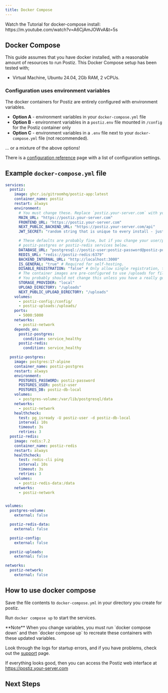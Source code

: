 ```yaml
---
title: Docker Compose
---
```



<Callout>
Watch the Tutorial for docker-compose install: https://m.youtube.com/watch?v=A6CjAmJOWvA&t=5s
</Callout>

## Docker Compose

This guide assumes that you have docker installed, with a reasonable amount of resources to run Postiz. This Docker Compose setup has been tested with;

- Virtual Machine, Ubuntu 24.04, 2Gb RAM, 2 vCPUs.

<Prereqs />

### Configuration uses environment variables

The docker containers for Postiz are entirely configured with environment variables.

- **Option A** - environment variables in your `docker-compose.yml` file
- **Option B** - environment variables in a `postiz.env` file mounted in `/config` for the Postiz container only
- **Option C** - environment variables in a `.env` file next to your `docker-compose.yml` file (not recommended).

... or a mixture of the above options!

There is a [configuration reference](/configuration/reference/) page with a list
of configuration settings.

## Example `docker-compose.yml` file

```yaml
services:
  postiz:
    image: ghcr.io/gitroomhq/postiz-app:latest
    container_name: postiz
    restart: always
    environment:
      # You must change these. Replace `postiz.your-server.com` with your DNS name - this needs to be exactly the URL you're accessing Postiz on.
      MAIN_URL: "https://postiz.your-server.com"
      FRONTEND_URL: "https://postiz.your-server.com"
      NEXT_PUBLIC_BACKEND_URL: "https://postiz.your-server.com/api"
      JWT_SECRET: "random string that is unique to every install - just type random characters here!"

      # These defaults are probably fine, but if you change your user/password, update it in the
      # postiz-postgres or postiz-redis services below.
      DATABASE_URL: "postgresql://postiz-user:postiz-password@postiz-postgres:5432/postiz-db-local"
      REDIS_URL: "redis://postiz-redis:6379"
      BACKEND_INTERNAL_URL: "http://localhost:3000"
      IS_GENERAL: "true" # Required for self-hosting.
      DISABLE_REGISTRATION: "false" # Only allow single registration, then disable signup
      # The container images are pre-configured to use /uploads for file storage.
      # You probably should not change this unless you have a really good reason!
      STORAGE_PROVIDER: "local"
      UPLOAD_DIRECTORY: "/uploads"
      NEXT_PUBLIC_UPLOAD_DIRECTORY: "/uploads"
    volumes:
      - postiz-config:/config/
      - postiz-uploads:/uploads/
    ports:
      - 5000:5000
    networks:
      - postiz-network
    depends_on:
      postiz-postgres:
        condition: service_healthy
      postiz-redis:
        condition: service_healthy

  postiz-postgres:
    image: postgres:17-alpine
    container_name: postiz-postgres
    restart: always
    environment:
      POSTGRES_PASSWORD: postiz-password
      POSTGRES_USER: postiz-user
      POSTGRES_DB: postiz-db-local
    volumes:
      - postgres-volume:/var/lib/postgresql/data
    networks:
      - postiz-network
    healthcheck:
      test: pg_isready -U postiz-user -d postiz-db-local
      interval: 10s
      timeout: 3s
      retries: 3
  postiz-redis:
    image: redis:7.2
    container_name: postiz-redis
    restart: always
    healthcheck:
      test: redis-cli ping
      interval: 10s
      timeout: 3s
      retries: 3
    volumes:
      - postiz-redis-data:/data
    networks:
      - postiz-network


volumes:
  postgres-volume:
    external: false

  postiz-redis-data:
    external: false

  postiz-config:
    external: false

  postiz-uploads:
    external: false

networks:
  postiz-network:
    external: false
```

## How to use docker compose

Save the file contents to `docker-compose.yml` in your directory you create for postiz.

Run `docker compose up` to start the services.

<Callout type="warning">
  **Note** When you change variables, you must run `docker compose down` and
  then `docker compose up` to recreate these containers with these updated
  variables.
</Callout>

Look through the logs for startup errors, and if you have problems, check out the [support](/support/) page.

If everything looks good, then you can access the Postiz web interface at https://postiz.your-server.com

<DockerEnvvarApps />

## Next Steps

<Cards>
  <Cards.Card title="Learn the architecture of the project" href="/howitworks" />
  <Cards.Card
    title="Set up providers such as Linkedin, X and Reddit"
    href="/providers"
  />
</Cards>
